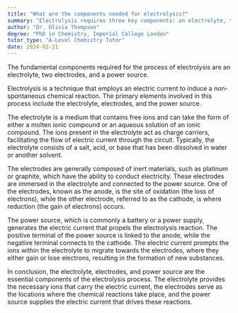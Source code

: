 ```yaml
---
title: "What are the components needed for electrolysis?"
summary: "Electrolysis requires three key components: an electrolyte, two electrodes, and a power source, which work together to facilitate the chemical process."
author: "Dr. Olivia Thompson"
degree: "PhD in Chemistry, Imperial College London"
tutor_type: "A-Level Chemistry Tutor"
date: 2024-02-21
---
```


The fundamental components required for the process of electrolysis are an electrolyte, two electrodes, and a power source.

Electrolysis is a technique that employs an electric current to induce a non-spontaneous chemical reaction. The primary elements involved in this process include the electrolyte, electrodes, and the power source.

The electrolyte is a medium that contains free ions and can take the form of either a molten ionic compound or an aqueous solution of an ionic compound. The ions present in the electrolyte act as charge carriers, facilitating the flow of electric current through the circuit. Typically, the electrolyte consists of a salt, acid, or base that has been dissolved in water or another solvent.

The electrodes are generally composed of inert materials, such as platinum or graphite, which have the ability to conduct electricity. These electrodes are immersed in the electrolyte and connected to the power source. One of the electrodes, known as the anode, is the site of oxidation (the loss of electrons), while the other electrode, referred to as the cathode, is where reduction (the gain of electrons) occurs.

The power source, which is commonly a battery or a power supply, generates the electric current that propels the electrolysis reaction. The positive terminal of the power source is linked to the anode, while the negative terminal connects to the cathode. The electric current prompts the ions within the electrolyte to migrate towards the electrodes, where they either gain or lose electrons, resulting in the formation of new substances.

In conclusion, the electrolyte, electrodes, and power source are the essential components of the electrolysis process. The electrolyte provides the necessary ions that carry the electric current, the electrodes serve as the locations where the chemical reactions take place, and the power source supplies the electric current that drives these reactions.
    